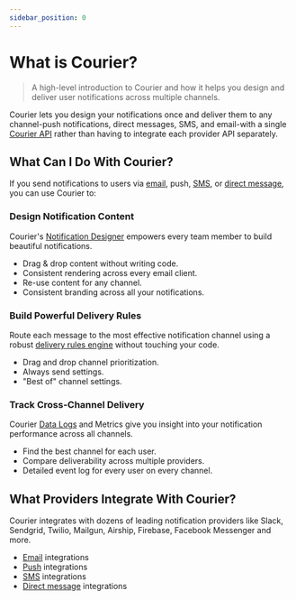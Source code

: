 ```yaml
---
sidebar_position: 0
---
```



# What is Courier?

> A high-level introduction to Courier and how it helps you design and deliver user notifications across multiple channels.

Courier lets you design your notifications once and deliver them to any channel-push notifications, direct messages, SMS, and email-with a single [Courier API](../reference/intro.mdx) rather than having to integrate each provider API separately.

<YoutubeEmbed videoId="7DZ2PU5Fdls" />

## What Can I Do With Courier?  

If you send notifications to users via [email](../guides/providers/email/intro.mdx), push, [SMS](../guides/providers/sms/intro.mdx), or [direct message](../guides/providers/direct-message/intro.mdx), you can use Courier to:

### Design Notification Content

Courier's [Notification Designer](../courier-designer/notification-designer/notification-designer-overview.mdx) empowers every team member to build beautiful notifications.

- Drag & drop content without writing code.
- Consistent rendering across every email client.
- Re-use content for any channel.
- Consistent branding across all your notifications.

###  Build Powerful Delivery Rules

Route each message to the most effective notification channel using a robust [delivery rules engine](../sending-notifications/channel-priority.mdx) without touching your code.

- Drag and drop channel prioritization.
- Always send settings.
- "Best of" channel settings.

### Track Cross-Channel Delivery

Courier [Data Logs](https://help.courier.com/en/articles/4364860-using-the-data-logs) and Metrics give you insight into your notification performance across all channels.

- Find the best channel for each user.
- Compare deliverability across multiple providers.
- Detailed event log for every user on every channel.

## What Providers Integrate With Courier?

Courier integrates with dozens of leading notification providers like Slack, Sendgrid, Twilio, Mailgun, Airship, Firebase, Facebook Messenger and more.

- [Email](../guides/providers/email/intro.mdx) integrations
- [Push](../guides/providers/push/intro.mdx) integrations
- [SMS](../guides/providers/sms/intro.mdx) integrations
- [Direct message](../guides/providers/direct-message/intro.mdx) integrations